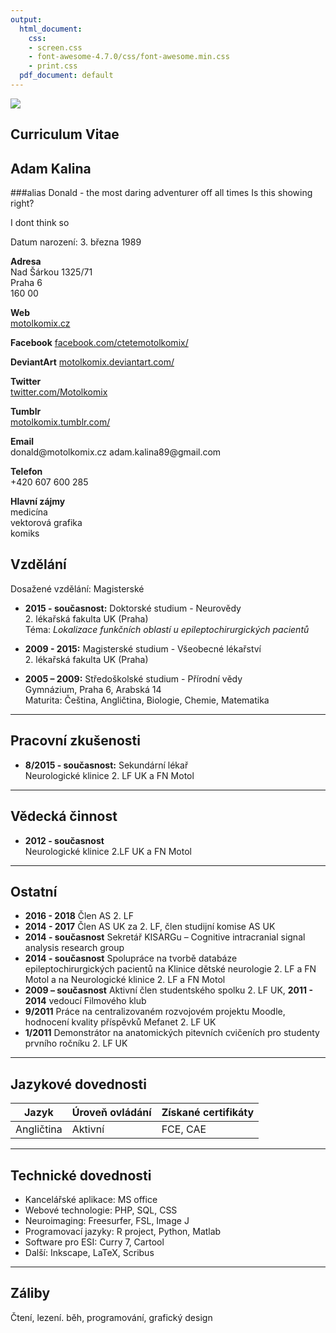 ```yaml
---
output:
  html_document:
    css:
    - screen.css
    - font-awesome-4.7.0/css/font-awesome.min.css
    - print.css
  pdf_document: default
---
```

<meta charset="utf-8">
<meta http-equiv="Content-Type" content="text/html; charset=utf-8"/>

<div class="wrapper">
<div class="column-left" id="motolkomix-cv">
<div class="img-circle-div">
<img class="img-circle" src="rect834.png">
</div>
Curriculum Vitae
---------
Adam Kalina
---------
###alias Donald - the most daring adventurer off all times
Is this showing right?


I dont think so


<i class="fa fa-birthday-cake" aria-hidden="true" fa-3x></i> Datum narození:	3. března 1989

<i class="fa fa-address-card" aria-hidden="true" fa-3x></i> **Adresa**  
Nad Šárkou 1325/71                        
Praha 6                                   
160 00

<i class="fa fa-home" aria-hidden="true" fa-3x></i> **Web**  
[motolkomix.cz](http://www.motolkomix.cz)

<i class="fa fa-facebook" aria-hidden="true" fa-3x></i> **Facebook**
[facebook.com/ctetemotolkomix/](https://www.facebook.com/ctetemotolkomix/)

<i class="fa fa-deviantart" aria-hidden="true" fa-3x></i> **DeviantArt**
[motolkomix.deviantart.com/](https://motolkomix.deviantart.com/)

<i class="fa fa-twitter" aria-hidden="true" fa-3x></i> **Twitter**  
[twitter.com/Motolkomix](https://twitter.com/Motolkomix)

<i class="fa fa-tumblr" aria-hidden="true" fa-3x></i> **Tumblr**  
[motolkomix.tumblr.com/](https://motolkomix.tumblr.com/)

<i class="fa fa-envelope" aria-hidden="true" fa-3x></i> **Email**  
donald@motolkomix.cz
adam.kalina89@gmail.com

<i class="fa fa-phone" aria-hidden="true" fa-3x></i> **Telefon**  
+420 607 600 285

<i class="fa fa-tag" aria-hidden="true" fa-3x></i> **Hlavní zájmy**  
medicína  
vektorová grafika  
komiks

</div>
<div class="column-right">
<i class="fa fa-book" aria-hidden="true"></i> Vzdělání
---------

Dosažené vzdělání:	Magisterské

* **2015 - současnost:** Doktorské studium - Neurovědy  
2\. lékařská fakulta UK (Praha)  
Téma: *Lokalizace funkčních oblastí u epileptochirurgických pacientů*

* **2009 - 2015:** Magisterské studium - Všeobecné lékařství  
2\. lékařská fakulta UK (Praha)

* **2005 – 2009:** Středoškolské studium - Přírodní vědy  
Gymnázium, Praha 6, Arabská 14  
Maturita: Čeština, Angličtina, Biologie, Chemie, Matematika

****************

<i class="fa fa-user-md" aria-hidden="true" fa-3x></i> Pracovní zkušenosti
----------

* **8/2015 - současnost:**	Sekundární lékař  
Neurologické klinice 2. LF UK a FN Motol	

*******************

<i class="fa fa-university" aria-hidden="true" fa-3x></i> Vědecká činnost
----------

* **2012 - současnost**  
Neurologické klinice 2.LF UK a FN Motol

*****************

<i class="fa fa-code-fork" aria-hidden="true" fa-3x></i>  Ostatní
----------
* **2016 - 2018**	Člen AS 2. LF
* **2014 - 2017**	Člen AS UK za 2. LF, člen studijní komise AS UK
* **2014 - současnost**	Sekretář KISARGu – Cognitive intracranial signal analysis research group												
* **2014 - současnost**	Spolupráce na tvorbě databáze epileptochirurgických pacientů na Klinice dětské neurologie 2. LF a FN Motol a na Neurologické klinice 2. LF a FN Motol	
* **2009 – současnost**	Aktivní člen studentského spolku 2. LF UK, **2011 - 2014** vedoucí Filmového klub										
* **9/2011**	Práce na centralizovaném rozvojovém projektu Moodle, hodnocení kvality příspěvků Mefanet 2. LF UK								
* **1/2011**	Demonstrátor na anatomických pitevních cvičeních pro studenty prvního ročníku 2. LF UK											
													

********************

<i class="fa fa-language" aria-hidden="true" fa-3x></i> Jazykové dovednosti
----------
Jazyk  | Úroveň ovládání |  Získané certifikáty
------------- | ---------|--------------------- 
Angličtina    | Aktivní  |  FCE, CAE
														

*****************

<i class="fa fa-wrench" aria-hidden="true" fa-3x></i> Technické dovednosti
----------
* Kancelářské aplikace:	MS office													
* Webové technologie:	PHP, SQL, CSS													
* Neuroimaging:	Freesurfer, FSL, Image J												
* Programovací jazyky:	R project, Python, Matlab													
* Software pro ESI:	Curry 7, Cartool													
* Další:	Inkscape, LaTeX, Scribus

*****************

<i class="fa fa-coffee" aria-hidden="true"></i> Záliby
----------
Čtení, lezení. běh, programování, grafický design
</div>
</div>
